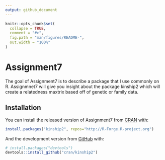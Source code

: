 ```yaml
---
output: github_document
---
```


<!-- README.md is generated from README.Rmd. Please edit that file -->

```r
knitr::opts_chunk$set(
  collapse = TRUE,
  comment = "#>",
  fig.path = "man/figures/README-",
  out.width = "100%"
)
```

# Assignment7


The goal of Assignment7 is to describe a package that I use commonly on R. Assignmnet7 will give you insight about the package kinship2 which will create a relatedness maxtrix based off of genetic or family data. 

## Installation

You can install the released version of Assignment7 from [CRAN](https://CRAN.R-project.org) with: 

``` r
install.packages("kinship2", repos="http://R-Forge.R-project.org")
```

And the development version from [GitHub](https://github.com/) with:

``` r
# install.packages("devtools")
devtools::install_github("cran/kinship2")
```


